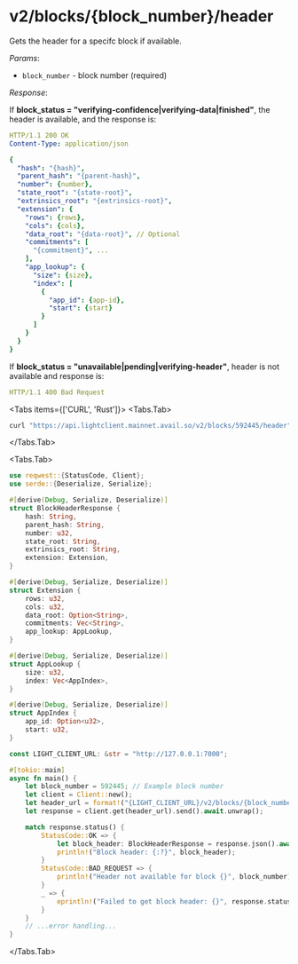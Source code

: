 
# v2/blocks/&#123;block_number&#125;/header

Gets the header for a specifc block if available.

*Params*:
- `block_number` - block number (required)

*Response*:

If **block_status = "verifying-confidence|verifying-data|finished"**, the header is available, and the response is:
```yaml
HTTP/1.1 200 OK
Content-Type: application/json

{
  "hash": "{hash}",
  "parent_hash": "{parent-hash}",
  "number": {number},
  "state_root": "{state-root}",
  "extrinsics_root": "{extrinsics-root}",
  "extension": {
    "rows": {rows},
    "cols": {cols},
    "data_root": "{data-root}", // Optional
    "commitments": [
      "{commitment}", ...
    ],
    "app_lookup": {
      "size": {size},
      "index": [
        {
          "app_id": {app-id},
          "start": {start}
        }
      ]
    }
  }
}
```

If **block_status = "unavailable|pending|verifying-header"**, header is not available and response is:

```yaml
HTTP/1.1 400 Bad Request
```
<Tabs items={['CURL', 'Rust']}>
<Tabs.Tab>
```sh
curl "https://api.lightclient.mainnet.avail.so/v2/blocks/592445/header"
```
</Tabs.Tab>

<Tabs.Tab>
```rust
use reqwest::{StatusCode, Client};
use serde::{Deserialize, Serialize};

#[derive(Debug, Serialize, Deserialize)]
struct BlockHeaderResponse {
    hash: String,
    parent_hash: String,
    number: u32,
    state_root: String,
    extrinsics_root: String,
    extension: Extension,
}

#[derive(Debug, Serialize, Deserialize)]
struct Extension {
    rows: u32,
    cols: u32,
    data_root: Option<String>,
    commitments: Vec<String>,
    app_lookup: AppLookup,
}

#[derive(Debug, Serialize, Deserialize)]
struct AppLookup {
    size: u32,
    index: Vec<AppIndex>,
}

#[derive(Debug, Serialize, Deserialize)]
struct AppIndex {
    app_id: Option<u32>,
    start: u32,
}

const LIGHT_CLIENT_URL: &str = "http://127.0.0.1:7000";

#[tokio::main]
async fn main() {
    let block_number = 592445; // Example block number
    let client = Client::new();
    let header_url = format!("{LIGHT_CLIENT_URL}/v2/blocks/{block_number}/header");
    let response = client.get(header_url).send().await.unwrap();

    match response.status() {
        StatusCode::OK => {
            let block_header: BlockHeaderResponse = response.json().await.unwrap();
            println!("Block header: {:?}", block_header);
        }
        StatusCode::BAD_REQUEST => {
            println!("Header not available for block {}", block_number);
        }
        _ => {
            eprintln!("Failed to get block header: {}", response.status());
        }
    }
    // ...error handling...
}
```
</Tabs.Tab>
</Tabs>